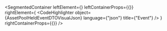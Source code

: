 
<SegmentedContainer
  leftElement={<AssetPoolHeldEventDTODesc />}
  leftContainerProps={{}}
  rightElement={
    <CodeHighlighter
      object={AssetPoolHeldEventDTOVisualJson}
      language={"json"}
      title={"Event"}
    />
  }
  rightContainerProps={{}}
/>
